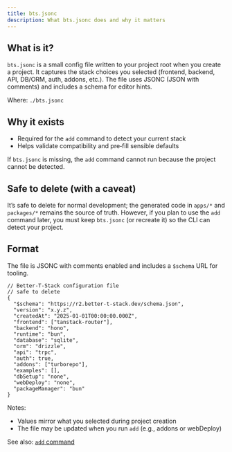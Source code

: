```yaml
---
title: bts.jsonc
description: What bts.jsonc does and why it matters
---
```


## What is it?

`bts.jsonc` is a small config file written to your project root when you create a project. It captures the stack choices you selected (frontend, backend, API, DB/ORM, auth, addons, etc.). The file uses JSONC (JSON with comments) and includes a schema for editor hints.

Where: `./bts.jsonc`

## Why it exists

- Required for the `add` command to detect your current stack
- Helps validate compatibility and pre‑fill sensible defaults

If `bts.jsonc` is missing, the `add` command cannot run because the project cannot be detected.

## Safe to delete (with a caveat)

It’s safe to delete for normal development; the generated code in `apps/*` and `packages/*` remains the source of truth. However, if you plan to use the `add` command later, you must keep `bts.jsonc` (or recreate it) so the CLI can detect your project.

## Format

The file is JSONC with comments enabled and includes a `$schema` URL for tooling.

```jsonc
// Better-T-Stack configuration file
// safe to delete
{
  "$schema": "https://r2.better-t-stack.dev/schema.json",
  "version": "x.y.z",
  "createdAt": "2025-01-01T00:00:00.000Z",
  "frontend": ["tanstack-router"],
  "backend": "hono",
  "runtime": "bun",
  "database": "sqlite",
  "orm": "drizzle",
  "api": "trpc",
  "auth": true,
  "addons": ["turborepo"],
  "examples": [],
  "dbSetup": "none",
  "webDeploy": "none",
  "packageManager": "bun"
}
```

Notes:
- Values mirror what you selected during project creation
- The file may be updated when you run `add` (e.g., addons or webDeploy)

See also: [`add` command](/docs/cli#add)


